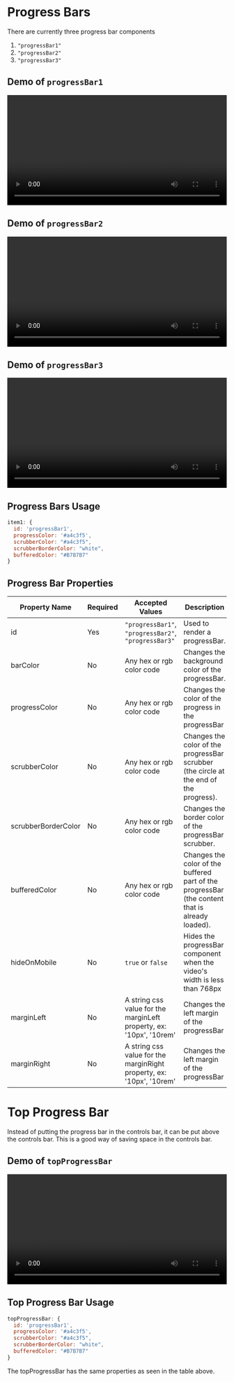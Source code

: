 # Progress Bars

There are currently three progress bar components

1. `"progressBar1"`
2. `"progressBar2"`
3. `"progressBar3"`

## Demo of `progressBar1`

<video
  width='100%'
  autoPlay={true}
  loop={true}
  controls
  src='https://custoplayer.nyc3.cdn.digitaloceanspaces.com/docs%2Fprogress-bars%2FprogressBar1.mp4'
/>

## Demo of `progressBar2`

<video
  width='100%'
  autoPlay={true}
  loop={true}
  controls
  src='https://custoplayer.nyc3.cdn.digitaloceanspaces.com/docs%2Fprogress-bars%2FprogressBar2.mp4'
/>

## Demo of `progressBar3`

<video
  width='100%'
  autoPlay={true}
  loop={true}
  controls
  src='https://custoplayer.nyc3.cdn.digitaloceanspaces.com/docs%2Fprogress-bars%2FprogressBar3.mp4'
/>

## Progress Bars Usage

```jsx
item1: {
  id: 'progressBar1',
  progressColor: '#a4c3f5',
  scrubberColor: "#a4c3f5",
  scrubberBorderColor: "white",
  bufferedColor: "#B7B7B7"
}
```

## Progress Bar Properties

| Property Name       | Required | Accepted Values                                                      | Description                                                                                     | Default                                             |
| ------------------- | -------- | -------------------------------------------------------------------- | ----------------------------------------------------------------------------------------------- | --------------------------------------------------- |
| id                  | Yes      | `"progressBar1"`, `"progressBar2"`, `"progressBar3"`                 | Used to render a progressBar.                                                                   | `undefined`                                         |
| barColor            | No       | Any hex or rgb color code                                            | Changes the background color of the progressBar.                                                | `"white"`                                           |
| progressColor       | No       | Any hex or rgb color code                                            | Changes the color of the progress in the progressBar                                            | `"#4ab860"`                                         |
| scrubberColor       | No       | Any hex or rgb color code                                            | Changes the color of the progressBar scrubber (the circle at the end of the progress).          | Same as the `progressColor` if defined or `"white"` |
| scrubberBorderColor | No       | Any hex or rgb color code                                            | Changes the border color of the progressBar scrubber.                                           | A lightened version of the `scrubberColor`          |
| bufferedColor       | No       | Any hex or rgb color code                                            | Changes the color of the buffered part of the progressBar (the content that is already loaded). | `"rgba(0,0,0,0.4)"`                                 |
| hideOnMobile        | No       | `true` or `false`                                                    | Hides the progressBar component when the video's width is less than 768px                       | `false`                                             |
| marginLeft          | No       | A string css value for the marginLeft property, ex: '10px', '10rem'  | Changes the left margin of the progressBar                                                      | `"0"`                                               |
| marginRight         | No       | A string css value for the marginRight property, ex: '10px', '10rem' | Changes the left margin of the progressBar                                                      | `"0"`                                               |

# Top Progress Bar

Instead of putting the progress bar in the controls bar, it can be put above the controls bar. This is a good way of saving space in the controls bar.

## Demo of `topProgressBar`

<video
  width='100%'
  autoPlay={true}
  loop={true}
  controls
  src='https://custoplayer.nyc3.cdn.digitaloceanspaces.com/docs/progress-bars/topProgressBar.mp4'
/>

## Top Progress Bar Usage

```jsx
topProgressBar: {
  id: 'progressBar1',
  progressColor: '#a4c3f5',
  scrubberColor: "#a4c3f5",
  scrubberBorderColor: "white",
  bufferedColor: "#B7B7B7"
}
```

The topProgressBar has the same properties as seen in the table above.
